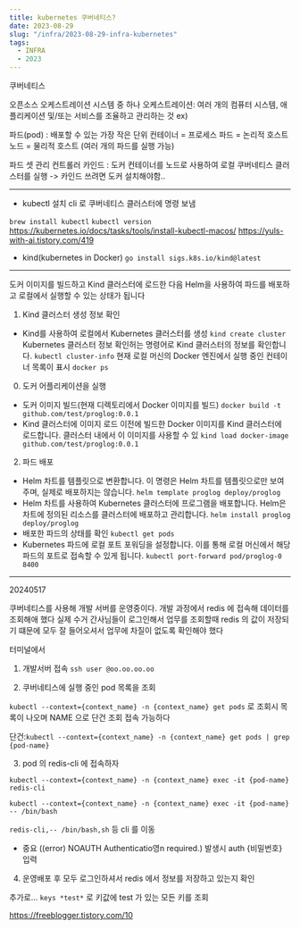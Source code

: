 ```yaml
---
title: kubernetes 쿠버네티스?
date: 2023-08-29
slug: "/infra/2023-08-29-infra-kubernetes"
tags:
  - INFRA
  - 2023
---
```


쿠버네티스

오픈소스 오케스트레이션 시스템 중 하나
오케스트레이션: 여러 개의 컴퓨터 시스템, 애플리케이션 및/또는 서비스를 조율하고 관리하는 것
ex)

파드(pod) : 배포할 수 있는 가장 작은 단위
컨테이너 = 프로세스
파드 = 논리적 호스트
노드 = 물리적 호스트 (여러 개의 파드를 실행 가능)

파드 셋 관리
컨트롤러
카인드 : 도커 컨테이너를 노드로 사용하여 로컬 쿠버네티스 클러스터를 실행
-> 카인드 쓰려면 도커 설치해야함..

___
* kubectl 설치
cli 로 쿠버네티스 클러스터에 명령 보냄

`brew install kubectl`
`kubectl version`
https://kubernetes.io/docs/tasks/tools/install-kubectl-macos/
https://yuls-with-ai.tistory.com/419

* kind(kubernetes in Docker)
`go install sigs.k8s.io/kind@latest`

---


도커 이미지를 빌드하고
Kind 클러스터에 로드한 다음
Helm을 사용하여 파드를 배포하고
로컬에서 실행할 수 있는 상태가 됩니다


1. Kind 클러스터 생성 정보 확인

- Kind를 사용하여 로컬에서 Kubernetes 클러스터를 생성
`kind create cluster`
Kubernetes 클러스터 정보 확인허는 명령어로 Kind 클러스터의 정보를 확인합니다.
`kubectl cluster-info`
현재 로컬 머신의 Docker 엔진에서 실행 중인 컨테이너 목록이 표시
`docker ps`

0. 도커 어플리케이션을 실행

- 도커 이미지 빌드(현재 디렉토리에서 Docker 이미지를 빌드)
`docker build -t github.com/test/proglog:0.0.1`
- Kind 클러스터에 이미지 로드
이전에 빌드한 Docker 이미지를 Kind 클러스터에 로드합니다. 클러스터 내에서 이 이미지를 사용할 수 있
`kind load docker-image github.com/test/proglog:0.0.1`

2. 파드 배포

- Helm 차트를 템플릿으로 변환합니다. 이 명령은 Helm 차트를 템플릿으로만 보여주며, 실제로 배포하지는 않습니다.
`helm template proglog deploy/proglog`
- Helm 차트를 사용하여 Kubernetes 클러스터에 프로그램을 배포합니다. Helm은 차트에 정의된 리소스를 클러스터에 배포하고 관리합니다.
`helm install proglog deploy/proglog`
- 배포한 파드의 상태를 확인
`kubectl get pods`
- Kubernetes 파드에 로컬 포트 포워딩을 설정합니다. 이를 통해 로컬 머신에서 해당 파드의 포트로 접속할 수 있게 됩니다.
`kubectl port-forward pod/proglog-0 8400`

___

20240517

쿠버네티스를 사용해 개발 서버를 운영중이다.
개발 과정에서 redis 에 접속해 데이터를 조회해애 했다
실제 수거 간사님들이 로그인해서 업무를 조회할때 redis 의 값이 저장되기 떄문에
모두 잘 들어오셔서 업무에 차질이 없도록 확인해야 했다

터미널에서
1. 개발서버 접속
`ssh user @oo.oo.oo.oo `

2. 쿠버네티스에 실행 중인 pod 목록을 조회

`kubectl --context={context_name} -n {context_name} get pods`
로 조회시 목록이 나오며 NAME 으로 단건 조회 접속 가능하다

단건:`kubectl --context={context_name} -n {context_name} get pods | grep {pod-name}`

3. pod 의 redis-cli 에 접속하자

`kubectl --context={context_name} -n {context_name} exec -it {pod-name} redis-cli`

`kubectl --context={context_name} -n {context_name} exec -it {pod-name}  -- /bin/bash`

`redis-cli,-- /bin/bash,sh` 등 cli 를 이동

* 중요 ((error) NOAUTH Authenticatio영n required.) 발생시 auth {비밀번호} 입력

4. 운영배포 후 모두 로그인하셔서 redis 에서 정보를 저장하고 있는지 확인

추가로...
`keys *test*` 로  키값에 test 가 있는 모든 키를 조회

https://freeblogger.tistory.com/10